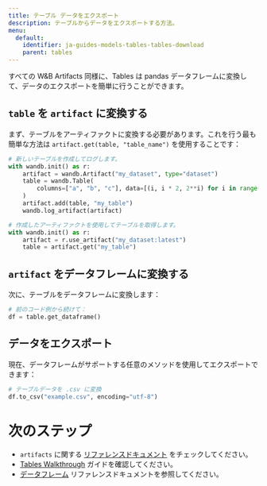 ```yaml
---
title: テーブル データをエクスポート
description: テーブルからデータをエクスポートする方法。
menu:
  default:
    identifier: ja-guides-models-tables-tables-download
    parent: tables
---
```


すべての W&B Artifacts 同様に、Tables は pandas データフレームに変換して、データのエクスポートを簡単に行うことができます。

## `table` を `artifact` に変換する
まず、テーブルをアーティファクトに変換する必要があります。これを行う最も簡単な方法は `artifact.get(table, "table_name")` を使用することです：

```python
# 新しいテーブルを作成してログします。
with wandb.init() as r:
    artifact = wandb.Artifact("my_dataset", type="dataset")
    table = wandb.Table(
        columns=["a", "b", "c"], data=[(i, i * 2, 2**i) for i in range(10)]
    )
    artifact.add(table, "my_table")
    wandb.log_artifact(artifact)

# 作成したアーティファクトを使用してテーブルを取得します。
with wandb.init() as r:
    artifact = r.use_artifact("my_dataset:latest")
    table = artifact.get("my_table")
```

## `artifact` をデータフレームに変換する
次に、テーブルをデータフレームに変換します：

```python
# 前のコード例から続けて：
df = table.get_dataframe()
```

## データをエクスポート
現在、データフレームがサポートする任意のメソッドを使用してエクスポートできます：

```python
# テーブルデータを .csv に変換
df.to_csv("example.csv", encoding="utf-8")
```

# 次のステップ
- `artifacts` に関する [リファレンスドキュメント](/ja/guides/core/artifacts/construct-an-artifact) をチェックしてください。
- [Tables Walkthrough](/ja/guides/models/tables/tables-walkthrough) ガイドを確認してください。
- [データフレーム](https://pandas.pydata.org/docs/reference/api/pandas.DataFrame.html) リファレンスドキュメントを参照してください。